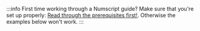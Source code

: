 :::info First time working through a Numscript guide?
Make sure that you're set up properly: [Read through the prerequisites first!](../../../numscript/how-to/prerequisites.mdx). Otherwise the examples below won't work.
:::
